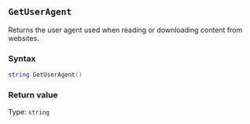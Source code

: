 ::: {.minipage data-latex="{\textwidth}"}
## `GetUserAgent`

Returns the user agent\index{web harvester!settings} used when reading or downloading content from websites.

### Syntax {-}

``` .lua
string GetUserAgent()
```

### Return value {-}

Type: `string`
:::
